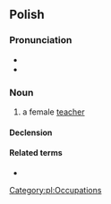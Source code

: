 {{also|nauczycielką}}
==Polish==

===Pronunciation===
* {{pl-IPA|/na-uczycielka/}}
* {{audio|Pl-nauczycielka.ogg|Audio|lang=pl}}

===Noun===
{{pl-noun|f}}

# a female [[teacher]]

====Declension====
{{pl-decl-noun-f}}

====Related terms====
* {{l|pl|nauczyciel|g=m}}

[[Category:pl:Occupations]]